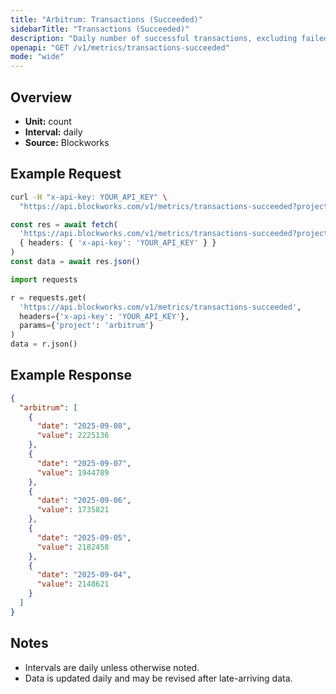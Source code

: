 ```yaml
---
title: "Arbitrum: Transactions (Succeeded)"
sidebarTitle: "Transactions (Succeeded)"
description: "Daily number of successful transactions, excluding failed transactions."
openapi: "GET /v1/metrics/transactions-succeeded"
mode: "wide"
---
```


## Overview

- **Unit:** count
- **Interval:** daily
- **Source:** Blockworks

## Example Request

<CodeGroup>

```bash cURL
curl -H "x-api-key: YOUR_API_KEY" \
  "https://api.blockworks.com/v1/metrics/transactions-succeeded?project=arbitrum"
```

```typescript TypeScript
const res = await fetch(
  'https://api.blockworks.com/v1/metrics/transactions-succeeded?project=arbitrum',
  { headers: { 'x-api-key': 'YOUR_API_KEY' } }
)
const data = await res.json()
```

```python Python
import requests

r = requests.get(
  'https://api.blockworks.com/v1/metrics/transactions-succeeded',
  headers={'x-api-key': 'YOUR_API_KEY'},
  params={'project': 'arbitrum'}
)
data = r.json()
```

</CodeGroup>

## Example Response

```json
{
  "arbitrum": [
    {
      "date": "2025-09-08",
      "value": 2225136
    },
    {
      "date": "2025-09-07",
      "value": 1944789
    },
    {
      "date": "2025-09-06",
      "value": 1735821
    },
    {
      "date": "2025-09-05",
      "value": 2182458
    },
    {
      "date": "2025-09-04",
      "value": 2148621
    }
  ]
}
```

## Notes
- Intervals are daily unless otherwise noted.
- Data is updated daily and may be revised after late-arriving data.

